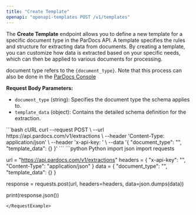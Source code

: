 ---
title: "Create Template"
openapi: "openapi-templates POST /v1/templates"
---

The **Create Template** endpoint allows you to define a new template for a specific document type in the ParDocs API. A template specifies the rules and structure for extracting data from documents. By creating a template, you can customize how data is extracted based on your specific needs, which can then be applied to various documents for processing.

<Info>document type refers to the `{document_type}`.</Info>
<Note>Note that this process can also be done in the [ParDocs Console](https://www.pardocs.com)</Note>

**Request Body Parameters:**

- `document_type` (string): Specifies the document type the schema applies to.
- `template_data` (object): Contains the detailed schema definition for the extraction.

<RequestExample>
```bash cURL
curl --request POST \
  --url https://api.pardocs.com/v1/extractions \
  --header 'Content-Type: application/json' \
  --header 'x-api-key: <api-key>' \
  --data '{
  "document_type": "<string>",
  "template_data": {}
}'
```
```python Python
import json
import requests

url = "https://api.pardocs.com/v1/extractions"
headers = {
    "x-api-key": "<api-key>",
    "Content-Type": "application/json"
}
data = {
    "document_type": "<string>",
    "template_data": {}
}

response = requests.post(url, headers=headers, data=json.dumps(data))

print(response.json())
```
</RequestExample>
